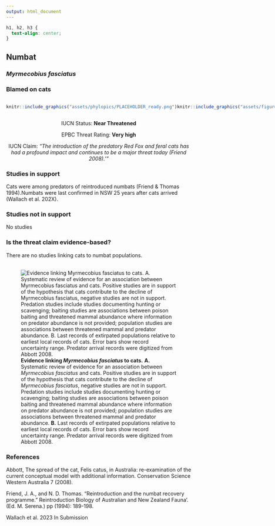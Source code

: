 ```yaml
---
output: html_document
---
```

```css
h1, h2, h3 {
  text-align: center;
}
```

## **Numbat**
### *Myrmecobius fasciatus*
### Blamed on cats

:::: {style="display: flex;"}

::: {}
  ```r
  knitr::include_graphics("assets/phylopics/PLACEHOLDER_ready.png")
  ```
:::

::: {}

:::

::: {}
  ```r
  knitr::include_graphics("assets/figures/Map_Cat_Myrmecobius fasciatus.png")
  ```
:::

::::
<center>
IUCN Status: **Near Threatened**

EPBC Threat Rating: **Very high**

IUCN Claim: *"The introduction of the predatory Red Fox and feral cats has had a profound impact and continues to be a major threat today (Friend 2008).'"*

</center>

### Studies in support

Cats were among predators of reintroduced numbats (Friend & Thomas 1994).Numbats were last confirmed in NSW 25 years after cats arrived (Wallach et al. 202X).

### Studies not in support

No studies

### Is the threat claim evidence-based?

There are no studies linking cats to numbat populations.
<br>
<br>

![**Evidence linking *Myrmecobius fasciatus* to cats.** **A.** Systematic review of evidence for an association between *Myrmecobius fasciatus* and cats. Positive studies are in support of the hypothesis that cats contribute to the decline of *Myrmecobius fasciatus*, negative studies are not in support. Predation studies include studies documenting hunting or scavenging; baiting studies are associations between poison baiting and threatened mammal abundance where information on predator abundance is not provided; population studies are associations between threatened mammal and predator abundance. **B.** Last records of extirpated populations relative to earliest local records of cats. Error bars show record uncertainty range. Predator arrival records were digitized from Abbott 2008.](assets/figures/Main_Evidence_Cat_Myrmecobius fasciatus.png)

### References

Abbott, The spread of the cat, Felis catus, in Australia: re-examination of the current conceptual model with additional information. Conservation Science Western Australia 7 (2008).

Friend, J. A., and N. D. Thomas. "Reintroduction and the numbat recovery programme." Reintroduction Biology of Australian and New Zealand Fauna’.(Ed. M. Serena.) pp (1994): 189-198.

Wallach et al. 2023 In Submission

